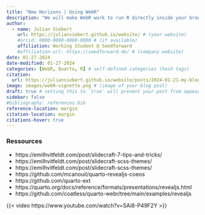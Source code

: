 ```yaml
---
title: "New Horizons | Using WebR"
description: "We will make WebR work to run R directly inside your browser."
author:
  - name: Julian Siebert
    url: https://juliansiebert.github.io/website/ # (your website)
    #orcid: 0000-0000-0000-0000 # (if available)
    affiliation: Working Student @ Seedforward
    #affiliation-url: https://seedforward.de/ # (company website)
date: 01-27-2024
date-modified: 01-27-2024
categories: [WebR, Quarto, R] # self-defined categories (hash tags)
citation: 
  url: https://juliansiebert.github.io/website/posts/2024-01-21-my-blog-post/ 
image: images/webR-vignette.png # (image of your blog post)
draft: true # setting this to `true` will prevent your post from appearing on your listing page until you're ready!
sidebar: false
#bibliography: references.bib
reference-location: margin
citation-location: margin
citations-hover: true
---
```




### Ressources

- https://emilhvitfeldt.com/post/slidecraft-7-tips-and-tricks/
- https://emilhvitfeldt.com/post/slidecraft-scss-themes/
- https://emilhvitfeldt.com/post/slidecraft-scss-themes/
- https://github.com/mcanouil/quarto-revealjs-coeos
- https://github.com/quarto-ext
- https://quarto.org/docs/reference/formats/presentations/revealjs.html
- https://github.com/coatless/quarto-webr/tree/main/examples/revealjs

{{< video https://www.youtube.com/watch?v=SAi8-P49F2Y >}}